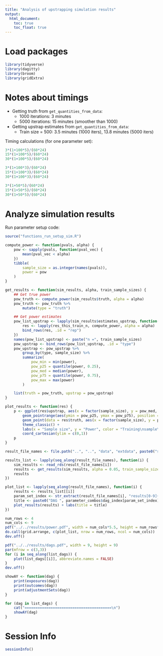 ```yaml
---
title: "Analysis of upstrapping simulation results"
output:
  html_document:
    toc: true
    toc_float: true
---
```


# Load packages

```r
library(tidyverse)
library(dagitty)
library(broom)
library(gridExtra)
```



# Notes about timings

- Getting truth from `get_quantities_from_data`:
    - 1000 iterations: 3 minutes
    - 5000 iterations: 15 minutes (smoother than 1000)
- Getting upstrap estimates from `get_quantities_from_data`:
    - Train size = 500: 3.5 minutes (1000 iters), 13.8 minutes (5000 iters)

Timing calculations (for one parameter set):

```r
3*(1+100*5)/(60*24)
15*(1+100*5)/(60*24)
30*(1+100*5)/(60*24)

3*(1+100*3)/(60*24)
15*(1+100*3)/(60*24)
30*(1+100*3)/(60*24)

3*(1+50*5)/(60*24)
15*(1+50*5)/(60*24)
30*(1+50*5)/(60*24)
```



# Analyze simulation results

Run parameter setup code:

```r
source("functions_run_setup_sim.R")
```

```r
compute_power <- function(pvals, alpha) {
    pow <- sapply(pvals, function(pval_vec) {
        mean(pval_vec < alpha)
    })
    tibble(
        sample_size = as.integer(names(pvals)),
        power = pow
    )
}

get_results <- function(sim_results, alpha, train_sample_sizes) {
    ## Get true power
    pow_truth <- compute_power(sim_results$truth, alpha = alpha)
    pow_truth <- pow_truth %>%
        mutate(type = "truth")

    ## Get power estimates
    pow_list_upstrap <- lapply(sim_results$estimates_upstrap, function(res_this_train_n) {
        res <- lapply(res_this_train_n, compute_power, alpha = alpha)
        bind_rows(res, .id = "rep")
    })
    names(pow_list_upstrap) <- paste("n =", train_sample_sizes)
    pow_upstrap <- bind_rows(pow_list_upstrap, .id = "type")
    pow_upstrap <- pow_upstrap %>%
        group_by(type, sample_size) %>%
        summarize(
            pow_min = min(power),
            pow_p25 = quantile(power, 0.25),
            pow_med = median(power),
            pow_p75 = quantile(power, 0.75),
            pow_max = max(power)
        )

    list(truth = pow_truth, upstrap = pow_upstrap)
}

plot_results <- function(res) {
    p <- ggplot(res$upstrap, aes(x = factor(sample_size), y = pow_med, color = type)) +
        geom_pointrange(aes(ymin = pow_p25, ymax = pow_p75), position = position_dodge(width = 0.5)) +
        geom_point(data = res$truth, aes(x = factor(sample_size), y = power, color = type), color = "black", size = 4) +
        theme_classic() +
        labs(x = "Sample size", y = "Power", color = "Training\nsample\nsize") +
        coord_cartesian(ylim = c(0,1))
    p
}
```

```r
result_file_names <- file.path("..", "..", "data", "extdata", paste0("sim_results", 1:36, ".rds"))

results_list <- lapply(seq_along(result_file_names), function(i) {
    sim_results <- read_rds(result_file_names[i])
    results <- get_results(sim_results, alpha = 0.05, train_sample_sizes = c(1000, 2000, 4000))
    results
})

plot_list <- lapply(seq_along(result_file_names), function(i) {
    results <- results_list[[i]]
    param_set_index <- str_extract(result_file_names[i], "results[0-9]+") %>% str_replace("results", "") %>% as.integer()
    title <- paste0("DAG ", parameter_combos$dag_index[param_set_index], ". Noise SD: ", parameter_combos$noise_sd[param_set_index])
    plot_results(results) + labs(title = title)
})
```

```r
num_rows <- 4
num_cols <- 9
pdf("../../results/power.pdf", width = num_cols*5.5, height = num_rows*3)
do.call(grid.arrange, c(plot_list, nrow = num_rows, ncol = num_cols))
dev.off()

pdf("../../results/dags.pdf", width = 9, height = 9)
par(mfrow = c(3,3))
for (i in seq_along(list_dags)) {
    plot(list_dags[[i]], abbreviate.names = FALSE)
}
dev.off()
```

```r
showAY <- function(dag) {
    print(exposures(dag))
    print(outcomes(dag))
    print(adjustmentSets(dag))
}

for (dag in list_dags) {
    cat("========================================\n")
    showAY(dag)
}
```



# Session Info

```r
sessionInfo()
```